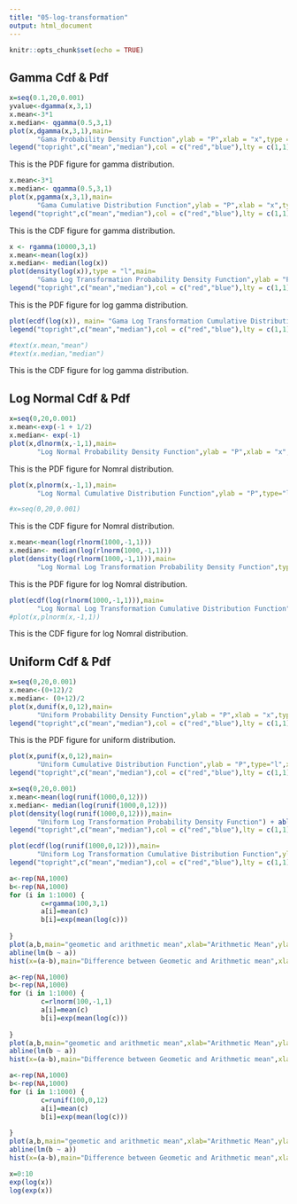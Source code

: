 ```yaml
---
title: "05-log-transformation"
output: html_document
---
```


```r
knitr::opts_chunk$set(echo = TRUE)
```


## Gamma Cdf & Pdf
```r


x=seq(0.1,20,0.001)
yvalue<-dgamma(x,3,1)
x.mean<-3*1
x.median<- qgamma(0.5,3,1)
plot(x,dgamma(x,3,1),main=
       "Gama Probability Density Function",ylab = "P",xlab = "x",type = "l") + abline(v=x.mean,col="red") + abline(v=x.median,col="blue") 
legend("topright",c("mean","median"),col = c("red","blue"),lty = c(1,1))

```
This is the PDF figure for gamma distribution. 

```r
x.mean<-3*1
x.median<- qgamma(0.5,3,1)
plot(x,pgamma(x,3,1),main=
       "Gama Cumulative Distribution Function",ylab = "P",xlab = "x",type = "l") + abline(v=x.mean,col="red",labs="m") + abline(v=x.median,col="blue")
legend("topright",c("mean","median"),col = c("red","blue"),lty = c(1,1))


```
This is the CDF figure for gamma distribution. 


```r
x <- rgamma(10000,3,1)
x.mean<-mean(log(x))
x.median<- median(log(x))
plot(density(log(x)),type = "l",main=
       "Gama Log Transformation Probability Density Function",ylab = "P",xlab = "x") + abline(v=x.mean,col="red")+abline(v=x.median,col="blue")
legend("topright",c("mean","median"),col = c("red","blue"),lty = c(1,1))
```
This is the PDF figure for log gamma distribution. 


```r

plot(ecdf(log(x)), main= "Gama Log Transformation Cumulative Distribution Function") + abline(v=x.mean,col="red",labs="m") + abline(v=x.median,col="blue")
legend("topright",c("mean","median"),col = c("red","blue"),lty = c(1,1))

#text(x.mean,"mean")
#text(x.median,"median")
```
This is the CDF figure for log gamma distribution. 

## Log Normal Cdf & Pdf
```r
x=seq(0,20,0.001)
x.mean<-exp(-1 + 1/2)
x.median<- exp(-1)
plot(x,dlnorm(x,-1,1),main=
       "Log Normal Probability Density Function",ylab = "P",xlab = "x",type = "l") + abline(v=x.mean,col="red",labs="m") + abline(v=x.median,col="blue") 
```
This is the PDF figure for Nomral distribution. 


```r
plot(x,plnorm(x,-1,1),main=
       "Log Normal Cumulative Distribution Function",ylab = "P",type="l",xlab = "x") + abline(v=x.mean,col="red",labs="m") + abline(v=x.median,col="blue")

#x=seq(0,20,0.001)
```
This is the CDF figure for Nomral distribution. 


```r
x.mean<-mean(log(rlnorm(1000,-1,1)))
x.median<- median(log(rlnorm(1000,-1,1)))
plot(density(log(rlnorm(1000,-1,1))),main=
       "Log Normal Log Transformation Probability Density Function",type = "l") + abline(v=x.mean,col="red",labs="m") + abline(v=x.median,col="blue") 
```
This is the PDF figure for log Nomral distribution. 


```r
plot(ecdf(log(rlnorm(1000,-1,1))),main=
       "Log Normal Log Transformation Cumulative Distribution Function",ylab = "P",xlab = "x") + abline(v=x.mean,col="red",labs="m") + abline(v=x.median,col="blue")
#plot(x,plnorm(x,-1,1))
```
This is the CDF figure for log Nomral distribution. 



## Uniform Cdf & Pdf
```r
x=seq(0,20,0.001)
x.mean<-(0+12)/2
x.median<- (0+12)/2
plot(x,dunif(x,0,12),main=
       "Uniform Probability Density Function",ylab = "P",xlab = "x",type = "l") + abline(v=x.mean,col="red",labs="m") + abline(v=x.median,col="blue") 
legend("topright",c("mean","median"),col = c("red","blue"),lty = c(1,1))
```
This is the PDF figure for uniform distribution. 


```r
plot(x,punif(x,0,12),main=
       "Uniform Cumulative Distribution Function",ylab = "P",type="l",xlab = "x") + abline(v=x.mean,col="red",labs="m") + abline(v=x.median,col="blue")
legend("topright",c("mean","median"),col = c("red","blue"),lty = c(1,1))
```


```r
x=seq(0,20,0.001)
x.mean<-mean(log(runif(1000,0,12)))
x.median<- median(log(runif(1000,0,12)))
plot(density(log(runif(1000,0,12))),main=
       "Uniform Log Transformation Probability Density Function") + abline(v=x.mean,col="red") + abline(v=x.median,col="blue") 
legend("topright",c("mean","median"),col = c("red","blue"),lty = c(1,1))

```


```r
plot(ecdf(log(runif(1000,0,12))),main=
       "Uniform Log Transformation Cumulative Distribution Function",ylab = "P",xlab = "x") + abline(v=x.mean,col="red") + abline(v=x.median,col="blue")
legend("topright",c("mean","median"),col = c("red","blue"),lty = c(1,1))

```
```r
a<-rep(NA,1000)
b<-rep(NA,1000)
for (i in 1:1000) {
        c=rgamma(100,3,1)
        a[i]=mean(c)
        b[i]=exp(mean(log(c)))
        
}
plot(a,b,main="geometic and arithmetic mean",xlab="Arithmetic Mean",ylab="Geometic Mean")
abline(lm(b ~ a))
hist(x=(a-b),main="Difference between Geometic and Arithmetic mean",xlab="Difference")

```

```r
a<-rep(NA,1000)
b<-rep(NA,1000)
for (i in 1:1000) {
        c=rlnorm(100,-1,1)
        a[i]=mean(c)
        b[i]=exp(mean(log(c)))
        
}
plot(a,b,main="geometic and arithmetic mean",xlab="Arithmetic Mean",ylab="Geometic Mean")
abline(lm(b ~ a))
hist(x=(a-b),main="Difference between Geometic and Arithmetic mean",xlab="Difference")

```



```r
a<-rep(NA,1000)
b<-rep(NA,1000)
for (i in 1:1000) {
        c=runif(100,0,12)
        a[i]=mean(c)
        b[i]=exp(mean(log(c)))
        
}
plot(a,b,main="geometic and arithmetic mean",xlab="Arithmetic Mean",ylab="Geometic Mean")
abline(lm(b ~ a))
hist(x=(a-b),main="Difference between Geometic and Arithmetic mean",xlab="Difference")

```



```r
x=0:10
exp(log(x))
log(exp(x))
```

```r
```


```r
```


